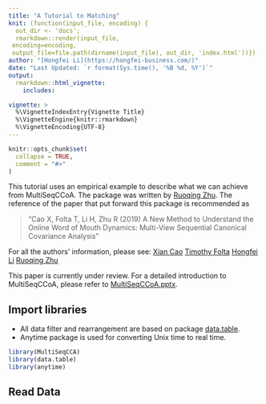 ```yaml
---
title: "A Tutorial to Matching"
knit: (function(input_file, encoding) {
  out_dir <- 'docs';
  rmarkdown::render(input_file,
 encoding=encoding,
 output_file=file.path(dirname(input_file), out_dir, 'index.html'))})
author: "[Hongfei Li](https://hongfei-business.com/)"
date: "Last Updated: `r format(Sys.time(), '%B %d, %Y')`"
output: 
  rmarkdown::html_vignette:
    includes:

vignette: >
  %\VignetteIndexEntry{Vignette Title}
  %\VignetteEngine{knitr::rmarkdown}
  %\VignetteEncoding{UTF-8}
---
```


```r
knitr::opts_chunk$set(
  collapse = TRUE,
  comment = "#>"
)
```


This tutorial uses an empirical example to describe what we can achieve from MultiSeqCCoA. The package was written by [Ruoqing Zhu](https://sites.google.com/site/teazrq/). The reference of the paper that put forward this package is recommended as 

> "Cao X, Folta T, Li H, Zhu R (2019) A New Method to Understand the Online Word of Mouth Dynamics: Multi-View Sequential Canonical Covariance Analysis"

For all the authors' information, please see:
[Xian Cao](https://www.bsu.edu/academics/collegesanddepartments/management/about-us/faculty-and-staff/caoxian)
[Timothy Folta](https://www.business.uconn.edu/person/timothy-folta/)
[Hongfei Li](https://hongfeiuconn.github.io/personal-website/)
[Ruoqing Zhu](https://sites.google.com/site/teazrq/)

This paper is currently under review. For a detailed introduction to MultiSeqCCoA, please refer to <a href="MultiSeqCCoA.pptx#" class="download" title="MultiSeqCCoA.pptx">MultiSeqCCoA.pptx</a>.

## Import libraries

* All data filter and rearrangement are based on package [data.table](https://cran.r-project.org/web/packages/data.table/data.table.pdf).
* Anytime package is used for converting Unix time to real time.

```r
library(MultiSeqCCA)
library(data.table)
library(anytime)
```

## Read Data









